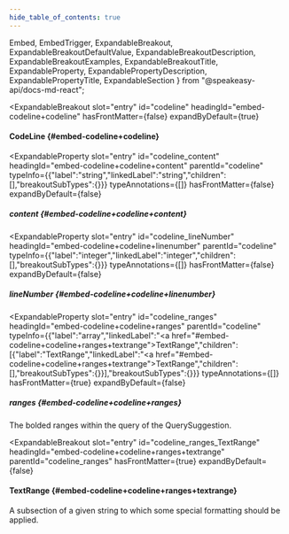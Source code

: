 ```yaml
---
hide_table_of_contents: true
---
```

  Embed,
  EmbedTrigger,
  ExpandableBreakout,
  ExpandableBreakoutDefaultValue,
  ExpandableBreakoutDescription,
  ExpandableBreakoutExamples,
  ExpandableBreakoutTitle,
  ExpandableProperty,
  ExpandablePropertyDescription,
  ExpandablePropertyTitle,
  ExpandableSection
} from "@speakeasy-api/docs-md-react";

<ExpandableSection>

<ExpandableBreakout
  slot="entry"
  id="codeline"
  headingId="embed-codeline+codeline"
  hasFrontMatter={false}
  expandByDefault={true}
>

<ExpandableBreakoutTitle slot="title">

#### CodeLine \{#embed-codeline+codeline\}

</ExpandableBreakoutTitle>

<ExpandableBreakoutDescription slot="description">

</ExpandableBreakoutDescription>

<ExpandableBreakoutExamples slot="examples">

</ExpandableBreakoutExamples>

<ExpandableBreakoutDefaultValue slot="defaultValue">

</ExpandableBreakoutDefaultValue>

</ExpandableBreakout>

<ExpandableProperty
  slot="entry"
  id="codeline_content"
  headingId="embed-codeline+codeline+content"
  parentId="codeline"
  typeInfo={{"label":"string","linkedLabel":"string","children":[],"breakoutSubTypes":{}}}
  typeAnnotations={[]}
  hasFrontMatter={false}
  expandByDefault={false}
>

<ExpandablePropertyTitle slot="title">

##### content \{#embed-codeline+codeline+content\}

</ExpandablePropertyTitle>

</ExpandableProperty>

<ExpandableProperty
  slot="entry"
  id="codeline_lineNumber"
  headingId="embed-codeline+codeline+linenumber"
  parentId="codeline"
  typeInfo={{"label":"integer","linkedLabel":"integer","children":[],"breakoutSubTypes":{}}}
  typeAnnotations={[]}
  hasFrontMatter={false}
  expandByDefault={false}
>

<ExpandablePropertyTitle slot="title">

##### lineNumber \{#embed-codeline+codeline+linenumber\}

</ExpandablePropertyTitle>

</ExpandableProperty>

<ExpandableProperty
  slot="entry"
  id="codeline_ranges"
  headingId="embed-codeline+codeline+ranges"
  parentId="codeline"
  typeInfo={{"label":"array","linkedLabel":"<a href=\"#embed-codeline+codeline+ranges+textrange\">TextRange</a>","children":[{"label":"TextRange","linkedLabel":"<a href=\"#embed-codeline+codeline+ranges+textrange\">TextRange</a>","children":[],"breakoutSubTypes":{}}],"breakoutSubTypes":{}}}
  typeAnnotations={[]}
  hasFrontMatter={true}
  expandByDefault={false}
>

<ExpandablePropertyTitle slot="title">

##### ranges \{#embed-codeline+codeline+ranges\}

</ExpandablePropertyTitle>

<ExpandablePropertyDescription slot="description">

The bolded ranges within the query of the QuerySuggestion.

</ExpandablePropertyDescription>

</ExpandableProperty>

<ExpandableBreakout
  slot="entry"
  id="codeline_ranges_TextRange"
  headingId="embed-codeline+codeline+ranges+textrange"
  parentId="codeline_ranges"
  hasFrontMatter={true}
  expandByDefault={false}
>

<ExpandableBreakoutTitle slot="title">

#### TextRange \{#embed-codeline+codeline+ranges+textrange\}

</ExpandableBreakoutTitle>

<ExpandableBreakoutDescription slot="description">

A subsection of a given string to which some special formatting should be applied.

</ExpandableBreakoutDescription>

<ExpandableBreakoutExamples slot="examples">

</ExpandableBreakoutExamples>

<ExpandableBreakoutDefaultValue slot="defaultValue">

</ExpandableBreakoutDefaultValue>

<Embed slot="embed">

<EmbedTrigger slot="trigger" embedTitle="TextRange" triggerText="View TextRange details">

<Embedtextrange />

</EmbedTrigger>

</Embed>

</ExpandableBreakout>

</ExpandableSection>